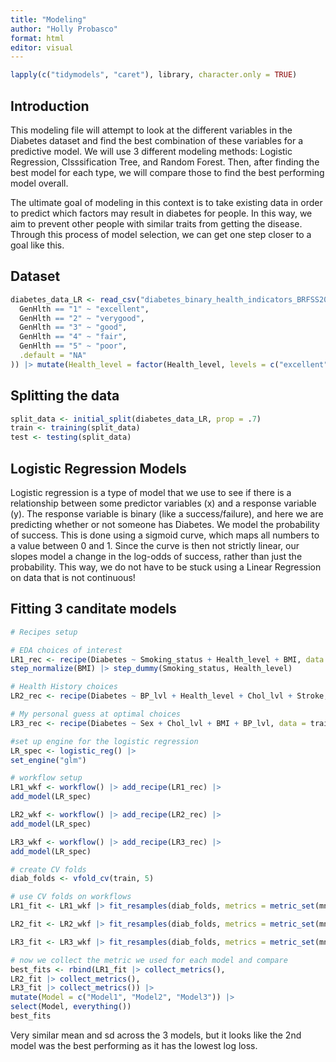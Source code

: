 ```yaml
---
title: "Modeling"
author: "Holly Probasco"
format: html
editor: visual
---
```


```r
lapply(c("tidymodels", "caret"), library, character.only = TRUE)
```

## Introduction
This modeling file will attempt to look at the different variables in the Diabetes dataset and find the best combination of these variables for a predictive model. We will use 3 different modeling methods: Logistic Regression, Clsssification Tree, and Random Forest. Then, after finding the best model for each type, we will compare those to find the best performing model overall.

The ultimate goal of modeling in this context is to take existing data in order to predict which factors may result in diabetes for people. In this way, we aim to prevent other people with similar traits from getting the disease. Through this process of model selection, we can get one step closer to a goal like this.

## Dataset
```r
diabetes_data_LR <- read_csv("diabetes_binary_health_indicators_BRFSS2015.csv") |> drop_na() |> mutate(BP_lvl = factor(if_else(HighBP == 0, "no", "high")), Chol_lvl = factor(if_else(HighChol == 0, "no", "high")), Stroke = factor(if_else(Stroke == 0, "no", "yes")), Sex = factor(if_else(Sex == 0, "F", "M")), Diabetes = factor(if_else(Diabetes_binary == 0, "no", "yes")), Smoking_status = factor(if_else(Smoker == 0, "no", "yes")), Health_level = case_when(
  GenHlth == "1" ~ "excellent",
  GenHlth == "2" ~ "verygood",
  GenHlth == "3" ~ "good",
  GenHlth == "4" ~ "fair",
  GenHlth == "5" ~ "poor",
  .default = "NA"
)) |> mutate(Health_level = factor(Health_level, levels = c("excellent", "verygood", "good", "fair", "poor"),ordered = TRUE))
```


## Splitting the data
```r
split_data <- initial_split(diabetes_data_LR, prop = .7)
train <- training(split_data)
test <- testing(split_data)
```


## Logistic Regression Models
Logistic regression is a type of model that we use to see if there is a relationship between some predictor variables (x) and a response variable (y). The response variable is binary (like a success/failure), and here we are predicting whether or not someone has Diabetes. We model the probability of success. This is done using a sigmoid curve, which maps all numbers to a value between 0 and 1. Since the curve is then not strictly linear, our slopes model a change in the log-odds of success, rather than just the probability. This way, we do not have to be stuck using a Linear Regression on data that is not continuous!

## Fitting 3 canditate models
```r
# Recipes setup

# EDA choices of interest
LR1_rec <- recipe(Diabetes ~ Smoking_status + Health_level + BMI, data = train) |>
step_normalize(BMI) |> step_dummy(Smoking_status, Health_level)

# Health History choices
LR2_rec <- recipe(Diabetes ~ BP_lvl + Health_level + Chol_lvl + Stroke, data = train) |> step_dummy(BP_lvl, Health_level,Chol_lvl, Stroke)

# My personal guess at optimal choices
LR3_rec <- recipe(Diabetes ~ Sex + Chol_lvl + BMI + BP_lvl, data = train) |> step_normalize(BMI) |> step_dummy(BP_lvl, Sex ,Chol_lvl)
```


```r
#set up engine for the logistic regression
LR_spec <- logistic_reg() |>
set_engine("glm")

# workflow setup
LR1_wkf <- workflow() |> add_recipe(LR1_rec) |>
add_model(LR_spec)

LR2_wkf <- workflow() |> add_recipe(LR2_rec) |>
add_model(LR_spec)

LR3_wkf <- workflow() |> add_recipe(LR3_rec) |>
add_model(LR_spec)
```


```r
# create CV folds 
diab_folds <- vfold_cv(train, 5)

# use CV folds on workflows
LR1_fit <- LR1_wkf |> fit_resamples(diab_folds, metrics = metric_set(mn_log_loss))

LR2_fit <- LR2_wkf |> fit_resamples(diab_folds, metrics = metric_set(mn_log_loss))

LR3_fit <- LR3_wkf |> fit_resamples(diab_folds, metrics = metric_set(mn_log_loss))
```


```r
# now we collect the metric we used for each model and compare
best_fits <- rbind(LR1_fit |> collect_metrics(),
LR2_fit |> collect_metrics(),
LR3_fit |> collect_metrics()) |>
mutate(Model = c("Model1", "Model2", "Model3")) |>
select(Model, everything())
best_fits
```
Very similar mean and sd across the 3 models, but it looks like the 2nd model was the best performing as it has the lowest log loss.



